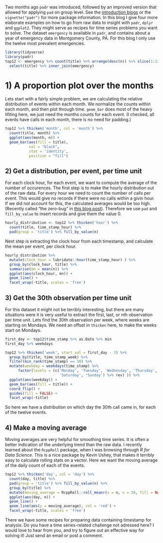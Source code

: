 Two months ago `padr` was introduced, followed by an improved version that allowed for applying `pad` on group level. See the [introduction blogs](https://edwinth.github.io/blog/padr-intro/) or the `vignette("padr")` for more package information. In this blog I give four more elaborate examples on how to go from raw data to insight with `padr`, `dplyr` and `ggplot2`. 
They might serve as recipes for time series problems you want to solve. The dataset `emergency` is available in `padr`, and contains about a year of emergency data in Montgomery County, PA. For this blog I only use the twelve most prevalent emergencies.

```r
library(tidyverse)
library(padr)
top12 <- emergency %>% count(title) %>% arrange(desc(n)) %>% slice(1:12) %>% 
  select(title) %>% inner_join(emergency)
```

# 1) A proportion plot over the months

Lets start with a fairly simple problem, we are calculating the relative distribution of events within each month. We normalize the counts within each month, and then plot through time. `geom_bar` does most of the heavy lifiting here, we just need the months counts for each event. (I checked, all events have calls in each month, there is no need for padding.)

```r
top12 %>% thicken('month', col = 'month') %>% 
  count(title, month) %>%
  ggplot(aes(month, n)) +
  geom_bar(aes(fill = title), 
           col = "black",
           stat = 'identity', 
           position = "fill")
```

## 2) Get a distribution, per event, per time unit

For each clock hour, for each event, we want to compute the average of the number of occurences. The first step is to make the hourly distribution out of the raw data. For every hour we need to count the number of calls per event. This would give no records if there were no calls within a givin hour. If we did not account for this, the calculated averages would be too high. (Recently called "the zero-bug" in [this blog post](http://www.win-vector.com/blog/2017/02/the-zero-bug/)). Therefore we use `pad` and `fill_by_value` to insert records and give them the value 0.

```r
hourly_distribution <- top12 %>% thicken('hour') %>% 
  count(title, time_stamp_hour) %>% 
  pad(group = 'title') %>% fill_by_value(n) 
```

Next step is extracting the clock hour from each timestamp, and calculate the mean per event, per clock hour.

```r
hourly_distribution %>% 
  mutate(clock_hour = lubridate::hour(time_stamp_hour) ) %>% 
  group_by(clock_hour, title) %>% 
  summarise(mn = mean(n)) %>% 
  ggplot(aes(clock_hour, mn)) +
  geom_line() + 
  facet_wrap(~title, scales = 'free')
```

## 3) Get the 30th observation per time unit

For this dataset it might not be terribly interesting, but there are many situations were it is very useful to extract the first, last, or nth observation per time unit. Lets find the 30th observation per week, where weeks are starting on Mondays. We need an offset in `thicken` here, to make the weeks start on Mondays.

```r
first_day <- top12$time_stamp %>% as.Date %>% min
first_day %>% weekdays

top12 %>% thicken('week', start_val = first_day - 3) %>% 
  group_by(title, time_stamp_week) %>% 
  filter(min_rank(time_stamp) == 30) %>% 
  mutate(weekday = weekdays(time_stamp) %>% 
      factor(levels = (c('Monday', 'Tuesday', 'Wednesday', 'Thursday', 'Friday',
                         'Saturday', 'Sunday') %>% rev) )) %>%
  ggplot(aes(weekday)) +
  geom_bar(aes(fill = title)) +
  coord_flip() +
  guides(fill = FALSE) +
  facet_wrap(~title)
```

So here we have a distribution on which day the 30th call came in, for each of the twelve events.

## 4) Make a moving average

Moving averages are very helpful for smoothing time series. It is often a better indication of the underlying trend than the raw data. I recently learned about the `RcppRoll` package, when I was browsing through *R for Data Science*. This is a nice package by Kevin Ushey, that makes it terribly easy to calculate rolling stats on a vector. Here we want the moving average of the daily count of each of the events.

```r
top12 %>% thicken('day', col = 'day') %>% 
  count(day, title) %>% 
  pad(group = 'title') %>% fill_by_value(n) %>% 
  group_by(title) %>% 
  mutate(moving_average = RcppRoll::roll_meanr(x = n, n = 30, fill = NA)) %>% 
  ggplot(aes(day, n)) + 
  geom_line() +
  geom_line(aes(y = moving_average), col = 'red') +
  facet_wrap(~title, scales = 'free')
```

There we have some recipes for preparing data containing timestamp for analysis. Do you have a time series-related challenge not adressed here? I would love to hear from you, and try to figure out an effective way for solving it! Just send an email or post a comment.

